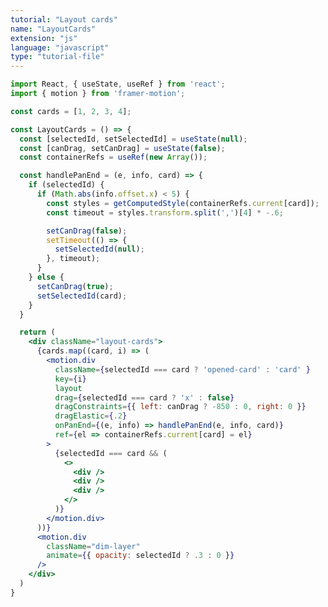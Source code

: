 ```yaml
---
tutorial: "Layout cards"
name: "LayoutCards"
extension: "js"
language: "javascript"
type: "tutorial-file"
---
```


```jsx
import React, { useState, useRef } from 'react';
import { motion } from 'framer-motion';

const cards = [1, 2, 3, 4];

const LayoutCards = () => {
  const [selectedId, setSelectedId] = useState(null);
  const [canDrag, setCanDrag] = useState(false);
  const containerRefs = useRef(new Array());

  const handlePanEnd = (e, info, card) => {
    if (selectedId) {
      if (Math.abs(info.offset.x) < 5) {
        const styles = getComputedStyle(containerRefs.current[card]);
        const timeout = styles.transform.split(',')[4] * -.6;

        setCanDrag(false);
        setTimeout(() => {
          setSelectedId(null);
        }, timeout);
      }
    } else {
      setCanDrag(true);
      setSelectedId(card);
    }
  }

  return (
    <div className="layout-cards">
      {cards.map((card, i) => (
        <motion.div 
          className={selectedId === card ? 'opened-card' : 'card' }
          key={i}
          layout
          drag={selectedId === card ? 'x' : false}
          dragConstraints={{ left: canDrag ? -850 : 0, right: 0 }}
          dragElastic={.2}
          onPanEnd={(e, info) => handlePanEnd(e, info, card)}
          ref={el => containerRefs.current[card] = el}
        >
          {selectedId === card && (
            <>
              <div />
              <div />
              <div />
            </>
          )}
        </motion.div>
      ))}
      <motion.div 
        className="dim-layer" 
        animate={{ opacity: selectedId ? .3 : 0 }}
      />
    </div>
  )
}
```